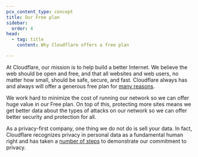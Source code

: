 ```yaml
---
pcx_content_type: concept
title: Our Free plan
sidebar:
  order: 4
head:
  - tag: title
    content: Why Cloudflare offers a free plan

---
```


At Cloudflare, our mission is to help build a better Internet. We believe the web should be open and free, and that all websites and web users, no matter how small, should be safe, secure, and fast. Cloudflare always has and always will offer a generous free plan for [many reasons](https://webmasters.stackexchange.com/questions/88659/how-can-cloudflare-offer-a-free-cdn-with-unlimited-bandwidth).

We work hard to minimize the cost of running our network so we can offer huge value in our Free plan. On top of this, protecting more sites means we get better data about the types of attacks on our network so we can offer better security and protection for all.

As a privacy-first company, one thing we do not do is sell your data. In fact, Cloudflare recognizes privacy in personal data as a fundamental human right and has taken a [number of steps](https://blog.cloudflare.com/certifying-our-commitment-to-your-right-to-information-privacy/) to demonstrate our commitment to privacy.
